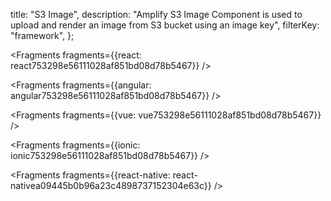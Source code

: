   title: "S3 Image",
  description: "Amplify S3 Image Component is used to upload and render an image from S3 bucket using an image key",
  filterKey: "framework",
};






<Fragments fragments={{react: react753298e56111028af851bd08d78b5467}} />



<Fragments fragments={{angular: angular753298e56111028af851bd08d78b5467}} />



<Fragments fragments={{vue: vue753298e56111028af851bd08d78b5467}} />



<Fragments fragments={{ionic: ionic753298e56111028af851bd08d78b5467}} />



<Fragments fragments={{react-native: react-nativea09445b0b96a23c4898737152304e63c}} />